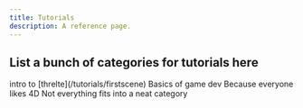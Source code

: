 ```yaml
---
title: Tutorials
description: A reference page.
---
```



## List a bunch of categories for tutorials here

<CardGrid stagger>
  <Card
    title="Your First Scene"
    icon="pencil"
  >
    intro to [threlte](/tutorials/firstscene)
  </Card>
  <Card
    title="Make pacman"
    icon="add-document"
  >
    Basics of game dev
  </Card>
  <Card
    title="Visualizing quaternions"
    icon="setting"
  >
    Because everyone likes 4D
  </Card>
  <Card
    title="Misc"
    icon="open-book"
  >
    Not everything fits into a neat category
  </Card>
</CardGrid>
